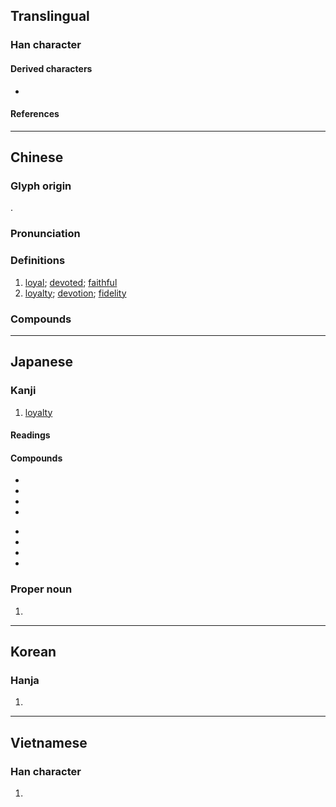 {{also|中心}}
{{character info/new}}
==Translingual==

===Han character===
{{Han char|rn=61|rad=心|as=04|sn=8|four=50336|canj=LP|ids=⿱中心}}

====Derived characters====
* {{l|mul|[[𠊞]], [[㥙]], [[𣷡]], [[𦜦]], [[䛱]], [[𨨩]], [[𩗻]], [[𢘑]], [[𢘗]], [[𡲦]], [[𫁑]], [[𨵖]], [[𬅇]], [[贒]]}}

====References====
{{Han ref|kx=0377.130|dkj=10353|dj=0704.060|hdz=42273.150|uh=5FE0}}

----

==Chinese==
{{zh-forms}}

===Glyph origin===
{{Han etym}}
{{Han compound|中|心|c1=p|c2=s|ls=psc|t2=heart}}.

===Pronunciation===
{{zh-pron
|m=zhōng
|c=zung1
|h=
|mn=tiong
|mn-t=dong1
|w=
|mc=y
|oc=y
|cat=a,n
}}

===Definitions===
{{zh-hanzi}}

# [[loyal]]; [[devoted]]; [[faithful]]
# [[loyalty]]; [[devotion]]; [[fidelity]]

===Compounds===
{{zh-der|忠鯁|公忠體國|忠愨|忠厚|一門忠烈|忠言讜論|忠臣烈士|忠孝賢良|忠臣義士|忠貫白日|忠悃|忠言嘉謨|忠良|孤忠|宅心忠厚|忠孝兩全|忠義|愚忠|忠誠|忠果|忠敬|忠魂|忠順|忠貞不渝|忠貞|忠諫|忠言逆耳|忠言|忠臣|忠肝義膽|忠義雙全|忠節|忠直|忠烈|忠正|忠恕|忠心赤膽|忠心貫日|忠心耿耿|忠心|忠實|忠孝雙全|忠孝節義|忠孝|忠告|忠君報國|忠厚老實|忠信|不忠|忠勇|忠藎|忠言奇謀|忠臣孝子|忠孝節烈|小忠小信|大奸似忠|報國盡忠|忠君愛國|忠於職守|忠賢|公忠|大姦似忠|忠款|忠忱|盡忠職守|移孝作忠|移孝為忠|盡忠報國|盡忠|攄忠報國|效忠|盡忠竭力|爛忠厚|朴忠|至忠|赤心忠膽|精忠報國|竭智盡忠|逆耳忠言|赤膽忠肝|精忠旗|赤膽忠心|褒忠鄉|精忠柏|顯忠廟|忠路|精忠|忠山|忠寮|死忠}}

----

==Japanese==

===Kanji===
{{ja-kanji|grade=6|rs=心04}}

# [[loyalty]]

====Readings====
{{ja-readings
|goon=ちゅう
|kanon=ちゅう
|kun=まごころ-
|nanori=たた-, ただ-, ただし-, なお-, きよし-
}}

====Compounds====
{{der-top|Compounds}}
* {{ja-r|忠実|ちゅうじつ}}
* {{ja-r|忠臣|ちゅうしん}}
* {{ja-r|忠誠|ちゅうせい}}
* {{ja-r|忠告|ちゅうこく}}
{{der-mid}}
* {{ja-r|忠義|ちゅうぎ}}
* {{ja-r|忠恕|ちゅうじょ}}
* {{ja-r|忠僕|ちゅうぼく}}
* {{ja-r|忠勇|ちゅうゆう}}
{{der-bottom}}

===Proper noun===
{{ja-pos|proper|ただし}}

# {{given name|male|lang=ja|sort=ただし}}

----

==Korean==

===Hanja===
{{ko-hanja|hangeul=충|eumhun=|rv=chung|mr=ch'ung|y=chwung}}

# {{defn|lang=ko|sort=心04}}

----

==Vietnamese==

===Han character===
{{vi-hantu|[[trung]], [[võ]], [[vű]]|rs=心04}}

# {{defn|lang=vi|sort=心04}}